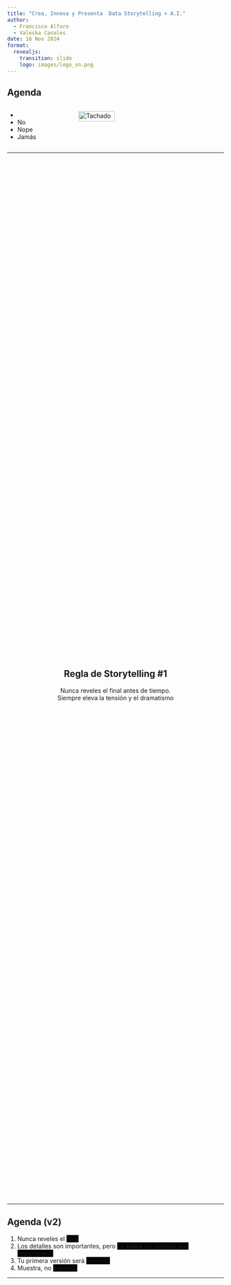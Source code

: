 ```yaml
---
title: "Crea, Innova y Presenta  Data Storytelling + A.I."
author: 
  - Francisco Alfaro
  - Valeska Canales
date: 16 Nov 2024
format: 
  revealjs:
    transition: slide
    logo: images/logo_sn.png
---
```



## Agenda {background-image="images/background.jpg" background-opacity="0.25"}
::: columns
::: {.column width="30%" .incremental}
* &#32;
* No
* Nope
* Jamás
:::
::: {.column width="70%" .fragment}
 <img src="images/neg.png" alt="Tachado" style="width: 50%; height: auto;">
:::
:::

---

##  {background-image="images/background.jpg" background-opacity="0.25"}

<div style="display: flex; justify-content: center; align-items: center; height: 60vh; flex-direction: column; text-align: center;">
::: {.callout-note}
## Regla de Storytelling #1 
Nunca reveles el final antes de tiempo.  
[Siempre eleva la tensión y el dramatismo]{.fragment}
:::
</div>



---

## Agenda (v2)  {background-image="images/background.jpg" background-opacity="0.25"}
::: .incremental
1. Nunca reveles el [final]{style="background-color:black;"}
2. Los detalles son importantes, pero [no **todos** los detalles son importantes.]{style="background-color:black;"}
3. Tu primera versión será [horrible.]{style="background-color:black;"}
4. Muestra, no [cuentes.]{style="background-color:black;"}
:::


---

##  {background-image="images/background_slides3.png" background-opacity="0.3"}

<div style="display: flex; justify-content: center; align-items: center; height: 60vh; flex-direction: column; text-align: center;">
  [Data Storytelling]{style="font-size: 1em"}
  
  [¿Por qué Data Storytelling?]{style="font-size: 1.5em"}
</div>

---

## ¿Qué es el Storytelling? {background-image="images/background.jpg" background-opacity="0.25"}

::: columns

::: {.column width="50%"}
![](images/cave.jpg){fig-align="center" width="90%"}  
:::

::: {.column width="50%" .fragment}
![](images/fire.jpg){fig-align="center" width="100%"}  
:::
:::

. . .

::: {style="text-align: center; "}
🔥 Las **historias** son la primera tecnología humana
:::



---

## Esos cerebros tan hackables... {background-image="images/background.jpg" background-opacity="0.25"}

::: columns

::: {.column width="50%"}
![](images/storytelling/sketplanation.png){fig-align="center" width="90%"}  
*Regla del máximo y final (Peak-End Rule)*
:::

::: {.column width="50%" .fragment}
![](images/storytelling/got.jpg){fig-align="center" width="100%"}  
*Rating de Game of Thrones, por Kelvin Neo* 
:::

:::

---

## Narrativa {background-image="images/background.jpg" background-opacity="0.25"}

::: columns
::: {.column width="60%"}
<br><br>
Usar **trucos** de Storytelling (narrativa) para crear presentaciones que serán **recordadas** y que causarán **impacto**
:::
::: {.column width="40%" .fragment}
![](images/emotions.png){fig-align="center"}
:::
:::

. . .

::: {style="text-align: center;"}
🎭 Las **emociones** generan acciones
:::

---

## El mejor ejemplo {background-image="images/background.jpg" background-opacity="0.25"}

::: columns
::: {.column width="30%" .fragment fragment-index=1}
![](images/storytelling/spotify1.jpeg){fig-align="center"}
:::
::: {.column width="40%" .center}
&#32;<br><br>
¿Podemos hacer que millones de personas compartan estadísticas en redes sociales?
:::
::: {.column width="30%" .fragment fragment-index=1}
![](images/storytelling/spotify2.jpeg){fig-align="center"}
:::
:::


--- 

##  {background-image="images/background.jpg" background-opacity="0.25"}

<div style="display: flex; justify-content: center; align-items: center; height: 60vh; flex-direction: column; text-align: center;">
::: {.callout-note}
## Regla de Storytelling #2 
Los detalles son importantes, 
[pero no **todos** los detalles son importantes.]{.fragment}
:::
</div>


---

## Ejemplos {background-image="images/background.jpg" background-opacity="0.25"}
::: columns
::: {.column width="50%"}
![](images/dst_before.png){fig-align="center"}
*🔢 No compartas números*
:::
::: {.column width="50%" .fragment}
![](images/dst_after.png){fig-align="center"}
*🪶Comparte una historia*
:::
:::

. . .


<br><br>
[(C) Storytelling with Data, por Cole Nussbaumer Knaflic.]{style="font-size: 0.75em; color: gray"}


---



##  {background-image="images/background.jpg" background-opacity="0.25"}

<div style="display: flex; justify-content: center; align-items: center; height: 60vh; flex-direction: column; text-align: center;">
::: {.callout-note}
## Regla de Storytelling #3
Tu primera versión **siempre** será horrible.
:::
</div>

---

## Ejemplos {background-image="images/background.jpg" background-opacity="0.25"}
::: columns
::: {.column width="50%"}
![](images/gh_before.png){fig-align="center"}
:::
::: {.column width="50%" .fragment}
![](images/gh_after.png){fig-align="center"}
:::
:::

. . .


::: {style="text-align: center;"}
🥱  1° versión $<$ ... $<$ 😊 última versión
:::


---

## Usar chatbots de IA para: {background-image="images/background.jpg" background-opacity="0.25"}
::: columns
::: {.column width="65%"}
<br>

* Plantillas personalizadas a medida
* Automatizar estructura del contenido
* Ahorro de tiempo en diseño
* Adaptación al estilo y preferencias

:::
::: {.column width="35%" .fragment}
![](images/ai/template.png){fig-align="center"}
:::
:::

---

## Usar chatbots de IA para: {background-image="images/background.jpg" background-opacity="0.25"}
::: columns
::: {.column width="60%"}
<br>

* Analogías y ejemplos
* Mejores traducciones
* Prompts para crear imágenes
* No busques imágenes, créalas!

:::
::: {.column width="40%" .fragment}
![](images/ai/choice.jpeg){fig-align="center"}
:::
:::

---


##  {background-image="images/background.jpg" background-opacity="0.25"}

<div style="display: flex; justify-content: center; align-items: center; height: 60vh; flex-direction: column; text-align: center;">
::: {.callout-note}
## Regla de Storytelling #4
[Explicar menos]{style="color: red"} y [mostrar más]{style="color: green"}
:::
</div>


---

## [Explicar menos]{style="color: red"} y [mostrar más]{style="color: green"}  {background-image="images/background.jpg" background-opacity="0.25"}

::: columns
::: {.column width="50%"}
<br>
![](images/less.png){fig-align="center"}
:::
::: {.column width="50%" .fragment}
![](images/more.png){fig-align="center"}
:::
:::


---

## Agenda (v2)  {background-image="images/background.jpg" background-opacity="0.25"}
::: .incremental
1. Nunca reveles el [**final**]{.fragment style="color:grey;"}
2. Los detalles son importantes, pero [no **todos** los detalles son importantes]{.fragment style="color:grey;"}
3. Tu primera versión será [**horrible**]{.fragment style="color:grey;"}
4. Muestra, no [**cuentes**]{.fragment style="color:grey;"}
:::

::: {.notes}
Opción 2: Una agenda misteriosa.
:::

---

##  {background-image="images/background_slides3.png" background-opacity="0.3"}

<div style="display: flex; justify-content: center; align-items: center; height: 60vh; flex-direction: column; text-align: center;">
[Visualización]{style="font-size: 1em"}

[¿Qué es la Visualización?]{style="font-size: 2em"}
</div>



---

## Visualización... {background-image="images/background.jpg" background-opacity="0.25"}


::: columns
::: {.column width="60%"}
<br>

La visualización de datos transforma información en gráficos para facilitar su comprensión. 

:::
::: {.column width="40%" .fragment}
![](images/viz/ojo.png){fig-align="center"}
:::
:::

---



## Ejemplos {background-image="images/background.jpg" background-opacity="0.25"}

::: columns
::: {.column width="50%" style="text-align: center;"}
![](images/viz/vis_01.png){fig-align="center" width="100%"}

*❌ Mal Gráfico*
:::
::: {.column width="50%" .fragment style="text-align: center;"}
![](images/viz/vis_02.png){fig-align="center" width="80%"}

*✅ Buen Gráfico*
:::
:::

## Cuarteto de ANSCOMBE {background-image="images/background.jpg" background-opacity="0.25"}
::: columns
::: {.column width="50%" style="text-align: center;" }
![](images/viz/canscombe_01.png){fig-align="center" width="80%"}
:::
::: {.column width="50%" .fragment style="text-align: center;" }
<br>
![](images/viz/canscombe_02.png){fig-align="center" width="100%"}
:::
:::

::: {style="text-align:center" .fragment}
📋 Tablas vs 📊 Gráficos
:::

---

### Datasaurus {background-image="images/background.jpg" background-size="cover" background-opacity="0.5"}

![](./images/viz/anscombe.gif){width=80%}

---

## Teoría de visualización {background-image="images/background.jpg" background-opacity="0.25"}

<img src="images/viz/teoria_vis.png" alt="teoria visualización" style="display: block; margin: 0 auto; width: 20%;">

---

## 4 Pilares Visualización -  Noah Iliinsky {background-image="images/background.jpg" background-opacity="0.25"}

::: columns
::: {.column width="60%" .fragment}
<br>

1. **Propósito**: Define la meta.
2. **Contenido**: Datos relevantes.
3. **Estructura**: Organización clara.
4. **Formato**: Gráfico adecuado.

:::
::: {.column width="40%" }
![](images/viz/pilar2.png){fig-align="center"}
:::
:::

##  {background-image="images/background_slides3.png" background-opacity="0.3"}

<div style="display: flex; justify-content: center; align-items: center; height: 60vh; flex-direction: column; text-align: center;">
[Herramientas]{style="font-size: 1em"}

[Herramientas de Visualización]{style="font-size: 2em"}
</div>


## Herramientas para presentación  {background-image="images/background.jpg" background-opacity="0.25"}

::: columns
::: {.column width="60%" }
* **Clásica**: PowerPoint
* **"Show don't tell"**: 
  * quarto
  * jupyter + RISE
  * html & webapps
* **Otros**: canvas, revealjs, prezi

:::
::: {.column width="40%" }
![](images/tools.png){fig-align="center"}
:::
:::


---

## Quarto  {background-image="images/background.jpg" background-opacity="0.25"}

::: columns
::: {.column width="60%"}
&#32;<br>
Un sistema abierto para publicaciones científicas y técnicas, centrado en markdown, documentos dinámicos e interactivos con código (Python/R/Julia).
:::
::: {.column width="40%"}
![](images/quarto/quarto2.png)
:::
:::


---

##  {background-image="images/background.jpg" background-opacity="0.25"}

::: columns
::: {.column width="40%"}
[Código: example.qmd]{style="font-size: 0.5em; color: gray"}

```
---
title: "Habits"
author: "John Doe"
format:
  revealjs:
    transition: fade
    theme: black
    toc: true
    center: true
---

## Getting up

- Turn off alarm
- Get out of bed

---

## Going to sleep 
::: { .incremental }

- Get in bed
- Count sheep

:::
```
:::

::: {.column width="60%"}
[Slides: example.html]{style="font-size: 0.5em; color: gray"}

```{=html}
<iframe width=600 height=400 src="images/quarto/quarto_min.html"></iframe>
```
:::
:::


---

## Jupyter + RISE {background-image="images/background.jpg" background-opacity="0.25"}

::: columns
::: {.column width="40%"}
&#32;<br><br>

Extensión de Jupyter notebook/lab para transformar un notebooks en slides de revealjs.

:::
::: {.column width="60%"}
<br>
![](images/rise/rise.png)
:::
:::


---

### Jupyter + RISE 


<img style="width:80%;" src="./images/rise/basic_usage.gif">

---

## Streamlit {background-image="images/background.jpg" background-opacity="0.25"}

::: columns
::: {.column width="60%"}
<br><br>
Streamlit es una herramienta de código abierto que permite crear aplicaciones web interactivas usando solo Python.
:::
::: {.column width="40%"}
<br>
![](./images/streamlit/streamlit.png)
:::
:::

---

### Streamlit

<img style="width:50%;" src="./images/streamlit/Streamlit-Prophet.gif">


---

## HTML & webapps {background-image="images/background.jpg" background-opacity="0.25"}



::: columns
::: {.column width="50%" .fragment}
🛠️ Elige una herramienta
:::
::: {.column width="50%".fragment }
💡 La innovación destaca
:::
:::



![](images/tools2.webp){fig-align="center" }

---

## Flujo de decisión {background-image="images/background_slides3.png" background-opacity="0.3"}

::: { .incremental }

* **PowerPoint**: Presentación sin código de un solo uso
* **Quarto**: Charlas a partir de documentos relacionados (libros, artículos)
* **Jupyter + RISE**: Talleres o clases. Ejecutar código es importante
* **Streamlit**: Presentaciones personalizadas/experimentales
:::

---

## Conclusión {background-image="images/background_slides3.png" background-opacity="0.3"}

<br>

::: { .incremental }

* **📖 Storytelling**: Narrativas que cautivan a través de datos.  
* **📊 Visualización**: Gráficos claros y atractivos.  
* **🛠️ Herramientas**: Streamlit, Quarto, y Python para presentaciones interactivas.
:::


---


## 🎉 ¡Gracias por Participar!  {background-image="images/background.jpg" background-opacity="0.25"}

::: {.columns}
:::: {.column width=50%}
<br>

❓¿Preguntas?

👏 Responder [encuesta](https://docs.google.com/forms/d/e/1FAIpQLSdvkmAfsYiiuVhJdjyWSgH3cr-8jZwWYMHWGsVBPG6NcvBd-A/viewform?usp=sf_link)


🥳 Gracias de Nuevo 
  
::::
:::: {.column width=50% align="center"}
![](images/survey/QR_code_english.png){width=400}
::::
:::

> 🔗 Nuestro Sitio Web: [seth-nut.github.io/resources](https://seth-nut.github.io/resources/).
